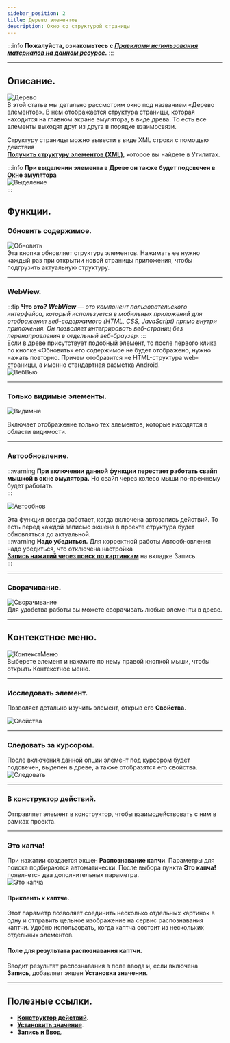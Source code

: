 ```yaml
---
sidebar_position: 2
title: Дерево элементов
description: Окно со структурой страницы
---
```

:::info **Пожалуйста, ознакомьтесь с [*Правилами использования материалов на данном ресурсе*](../../Disclaimer).**
:::
_______________________________________________  
## Описание.

![Дерево](./assets/ElementTree/ElementTree_pic1.png)  
В этой статье мы детально рассмотрим окно под названием «Дерево элементов». В нем отображается структура страницы, которая находится на главном экране эмулятора, в виде древа. То есть все элементы выходят друг из друга в порядке взаимосвязи.  

Структуру страницы можно вывести в виде XML строки с помощью действия  
[**Получить структуру элементов (XML)**](../../Android/Utilities#получить-структуру-элементов-xml), которое вы найдете в Утилитах.  

:::info **При выделении элемента в Древе он также будет подсвечен в Окне эмулятора**  
![Выделение](./assets/ElementTree/ElementTree_pic2.png)  
::: 

## Функции.  
### Обновить содержимое.  
![Обновить](./assets/ElementTree/ElementTree_pic3.png)   
Эта кнопка обновляет структуру элементов. Нажимать ее нужно каждый раз при открытии новой страницы приложения, чтобы подгрузить актуальную структуру.  
_______________________________________________ 
### WebView.
:::tip **Что это?**
***WebView** — это компонент пользовательского интерфейса, который используется в мобильных приложений для отображения веб-содержимого (HTML, CSS, JavaScript) прямо внутри приложения. Он позволяет интегрировать веб-страниц без перенаправления в отдельный веб-браузер.* 
:::     
Если в древе присутствует подобный элемент, то после первого клика по кнопке «Обновить» его содержимое не будет отображено, нужно нажать повторно. Причем отобразится не HTML-структура web-страницы, а именно стандартная разметка Android.   
![ВебВью](./assets/ElementTree/ElementTree_pic4.png)
_______________________________________________ 
### Только видимые элементы.  
![Видимые](./assets/ElementTree/ElementTree_pic5.png)  

Включает отображение только тех элементов, которые находятся в области видимости.  
_______________________________________________   
### Автообновление.  
:::warning **При включении данной функции перестает работать свайп мышкой в окне эмулятора.** 
Но свайп через колесо мыши по-прежнему будет работать.  
:::   

![Автообнов](./assets/ElementTree/ElementTree_pic6.png)  

Эта функция всегда работает, когда включена автозапись действий. То есть перед каждой записью экшена в проекте структура будет обновляться до актуальной.  
:::warning **Надо убедиться.**
Для корректной работы Автообновления надо убедиться, что отключена настройка  
[**Запись нажатий через поиск по картинкам**](../../Settings/Record_and_InputMethods#запись-нажатий-через-поиск-по-картинкам) на вкладке Запись.  
:::   
_______________________________________________  
### Сворачивание.  
![Сворачивание](./assets/ElementTree/ElementTree_pic7.gif)  
Для удобства работы вы можете сворачивать любые элементы в древе.  
_______________________________________________  
## Контекстное меню.  
![КонтекстМеню](./assets/ElementTree/ElementTree_pic8.png)   
Выберете элемент и нажмите по нему правой кнопкой мыши, чтобы открыть Контекстное меню.
_______________________________________________    
### Исследовать элемент.  
Позволяет детально изучить элемент, открыв его **Свойства**.  

![Свойства](./assets/ElementTree/ElementTree_pic9.png)  
_______________________________________________    
### Следовать за курсором.  
После включения данной опции элемент под курсором будет подсвечен, выделен в древе, а также отобразятся его свойства.  
![Следовать](./assets/ElementTree/ElementTree_pic10.gif)  
_______________________________________________  
### В конструктор действий.  
Отправляет элемент в конструктор, чтобы взаимодействовать с ним в рамках проекта.  
_______________________________________________   
### Это капча!   
При нажатии создается экшен **Распознавание капчи**. Параметры для поиска подбираются автоматически. После выбора пункта **Это капча!** появляется два дополнительных параметра.  
![Это капча](./assets/ElementTree/ElementTree_pic11.png)  
#### Приклеить к каптче.  
Этот параметр позволяет соединить несколько отдельных картинок в одну и отправить цельное изображение на сервис распознавания каптчи. Удобно использовать, когда каптча состоит из нескольких отдельных элементов.  
#### Поле для результата распознавания каптчи.  
Вводит результат распознавания в поле ввода и, если включена **Запись**, добавляет экшен **Установка значения**.  
_______________________________________________
## Полезные ссылки.  
- [**Конструктор действий**](./ActionBuilder).  
- [**Установить значение**](../../Android/SetValue).  
- [**Запись и Ввод**](../../Settings/Record_and_InputMethods).